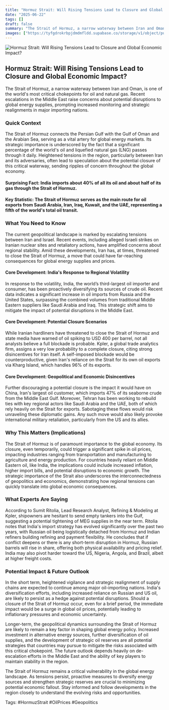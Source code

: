 ```yaml
---
title: "Hormuz Strait: Will Rising Tensions Lead to Closure and Global Economic Impact?"
date: "2025-06-22"
tags: []
draft: false
summary: "The Strait of Hormuz, a narrow waterway between Iran and Oman, is one of the world's most critical chokepoints for oil and natural gas. Recent escalations in the Middle East raise concerns about potential disruptions to global energy supplies, prompting increased monitoring and strategic realignments in major importing nations."
images: ["https://tyfgdrokrbpjdmdmfldd.supabase.co/storage/v1/object/public/image/2025-06-22-12-04-10-266-04-00.jpg"]
---
```




![Hormuz Strait: Will Rising Tensions Lead to Closure and Global Economic Impact?](https://tyfgdrokrbpjdmdmfldd.supabase.co/storage/v1/object/public/image/2025-06-22-12-04-10-266-04-00.jpg)

## Hormuz Strait: Will Rising Tensions Lead to Closure and Global Economic Impact?

The Strait of Hormuz, a narrow waterway between Iran and Oman, is one of the world's most critical chokepoints for oil and natural gas. Recent escalations in the Middle East raise concerns about potential disruptions to global energy supplies, prompting increased monitoring and strategic realignments in major importing nations.

### Quick Context

The Strait of Hormuz connects the Persian Gulf with the Gulf of Oman and the Arabian Sea, serving as a vital artery for global energy markets. Its strategic importance is underscored by the fact that a significant percentage of the world's oil and liquefied natural gas (LNG) passes through it daily. Heightened tensions in the region, particularly between Iran and its adversaries, often lead to speculation about the potential closure of this critical waterway, sending ripples of concern throughout the global economy.

#### Surprising Fact: India imports about 40% of all its oil and about half of its gas through the Strait of Hormuz.

#### Key Statistic: The Strait of Hormuz serves as the main route for oil exports from Saudi Arabia, Iran, Iraq, Kuwait, and the UAE, representing a fifth of the world's total oil transit.

### What You Need to Know

The current geopolitical landscape is marked by escalating tensions between Iran and Israel. Recent events, including alleged Israeli strikes on Iranian nuclear sites and retaliatory actions, have amplified concerns about regional stability. Amid these developments, Iran has, at times, threatened to close the Strait of Hormuz, a move that could have far-reaching consequences for global energy supplies and prices.

#### Core Development: India's Response to Regional Volatility

In response to the volatility, India, the world’s third-largest oil importer and consumer, has been proactively diversifying its sources of crude oil. Recent data indicates a significant increase in oil imports from Russia and the United States, surpassing the combined volumes from traditional Middle Eastern suppliers like Saudi Arabia and Iraq. This strategic shift aims to mitigate the impact of potential disruptions in the Middle East.

#### Core Development: Potential Closure Scenarios

While Iranian hardliners have threatened to close the Strait of Hormuz and state media have warned of oil spiking to USD 400 per barrel, not all analysts believe a full blockade is probable. Kpler, a global trade analytics firm, assigns a very low probability to a complete closure, citing strong disincentives for Iran itself. A self-imposed blockade would be counterproductive, given Iran's reliance on the Strait for its own oil exports via Kharg Island, which handles 96% of its exports.

#### Core Development: Geopolitical and Economic Disincentives

Further discouraging a potential closure is the impact it would have on China, Iran's largest oil customer, which imports 47% of its seaborne crude from the Middle East Gulf. Moreover, Tehran has been working to rebuild ties with key regional actors like Saudi Arabia and the UAE, both of which rely heavily on the Strait for exports. Sabotaging these flows would risk unraveling these diplomatic gains. Any such move would also likely provoke international military retaliation, particularly from the US and its allies.

### Why This Matters (Implications)

The Strait of Hormuz is of paramount importance to the global economy. Its closure, even temporarily, could trigger a significant spike in oil prices, impacting industries ranging from transportation and manufacturing to agriculture and energy production. For countries heavily reliant on Middle Eastern oil, like India, the implications could include increased inflation, higher import bills, and potential disruptions to economic growth. The strategic importance of the Strait also underscores the interconnectedness of geopolitics and economics, demonstrating how regional tensions can quickly translate into global economic consequences.

### What Experts Are Saying

According to Sumit Ritolia, Lead Research Analyst, Refining & Modeling at Kpler, shipowners are hesitant to send empty tankers into the Gulf, suggesting a potential tightening of MEG supplies in the near term. Ritolia notes that India's import strategy has evolved significantly over the past two years, with Russian oil being logistically detached from Hormuz and Indian refiners building refining and payment flexibility. He concludes that if conflict deepens or there is any short-term disruption in Hormuz, Russian barrels will rise in share, offering both physical availability and pricing relief. India may also pivot harder toward the US, Nigeria, Angola, and Brazil, albeit at higher freight costs.

### Potential Impact & Future Outlook

In the short term, heightened vigilance and strategic realignment of supply chains are expected to continue among major oil-importing nations. India's diversification efforts, including increased reliance on Russian and US oil, are likely to persist as a hedge against potential disruptions. Should a closure of the Strait of Hormuz occur, even for a brief period, the immediate impact would be a surge in global oil prices, potentially leading to inflationary pressures and economic uncertainty.

Longer-term, the geopolitical dynamics surrounding the Strait of Hormuz are likely to remain a key factor in shaping global energy policy. Increased investment in alternative energy sources, further diversification of oil supplies, and the development of strategic oil reserves are all potential strategies that countries may pursue to mitigate the risks associated with this critical chokepoint. The future outlook depends heavily on de-escalation efforts in the Middle East and the ability of key players to maintain stability in the region.

The Strait of Hormuz remains a critical vulnerability in the global energy landscape. As tensions persist, proactive measures to diversify energy sources and strengthen strategic reserves are crucial to minimizing potential economic fallout. Stay informed and follow developments in the region closely to understand the evolving risks and opportunities. 

Tags: #HormuzStrait #OilPrices #Geopolitics

